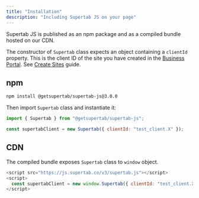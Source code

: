 ```yaml
---
title: "Installation"
description: "Including Supertab JS on your page"
---
```


Supertab JS is published as an npm package and as a compiled bundle hosted on our CDN.

The constructor of `Supertab` class expects an object containing a `clientId` property. This is the client ID of the site you have created in the <a href="https://business.supertab.co">Business Portal</a>. See [Create Sites](/supertab-experiences/sites) guide.

## npm

```bash
npm install @getsupertab/supertab-js@3.0.0
```

Then import `Supertab` class and instantiate it:

```javascript
import { Supertab } from "@getsupertab/supertab-js";

const supertabClient = new Supertab({ clientId: "test_client.X" });
```

## CDN

The compiled bundle exposes `Supertab` class to `window` object.

```javascript
<script src="https://js.supertab.co/v3/supertab.js"></script>
<script>
  const supertabClient = new window.Supertab({ clientId: "test_client.X" });
</script>
```
